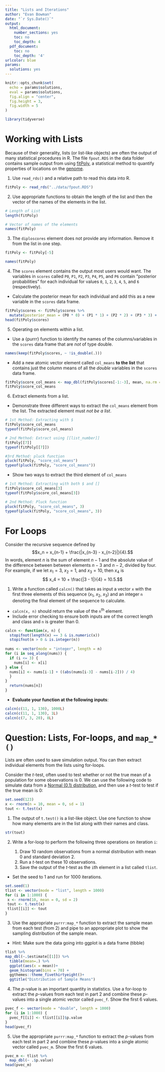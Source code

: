 ```yaml
---
title: "Lists and Iterations"
author: "Evan Bowman"
date: "`r Sys.Date()`"
output:
  html_document:
    number_sections: yes
    toc: no
    toc_depth: 4
  pdf_document:
    toc: no
    toc_depth: '4'
urlcolor: blue
params:
  solutions: yes
---
```


```r
knitr::opts_chunk$set(
  echo = params$solutions,
  eval = params$solutions,
  fig.align = "center",
  fig.height = 3,
  fig.width = 5
)
```


```r
library(tidyverse)
```

# Working with Lists

Because of their generality, lists (or list-like objects) are often the output of many statistical procedures in R. The file `fpout.RDS` in the data folder contains sample output from using [fitPoly](https://cran.r-project.org/package=fitPoly), a statistical method to quantify properties of locations on the [genome](https://www.ncbi.nlm.nih.gov/pmc/articles/PMC5915555/).

1.  Use `read_rds()` and a relative path to read this data into R.

```r
fitPoly <- read_rds("../data/fpout.RDS")
```

2.  Use appropriate functions to obtain the length of the list and then the vector of the names of the elements in the list.

```r
# Length of List
length(fitPoly)

# Vector of names of the elements
names(fitPoly)
```

3.  The `diploscores` element does not provide any information. Remove it from the list in one step.

```r
fitPoly <- fitPoly[-5]

names(fitPoly)
```

4.  The `scores` element contains the output most users would want. The variables in `scores` called `P0`, `P1`, `P2`, `P3`, `P4`, `P5`, and `P6` contain "posterior probabilities" for each individual for values `0`, `1`, `2`, `3`, `4`, `5`, and `6` (respectively).\

-   Calculate the posterior mean for each individual and add this as a new variable in the `scores` data frame.

```r
fitPoly$scores <- fitPoly$scores %>%
  mutate(posterior_mean = (P0 * 0) + (P1 * 1) + (P2 * 2) + (P3 * 3) + (P4 * 4) + (P5 * 5) + (P6 * 6), .after = P6)
head(fitPoly$scores)
```

5.  Operating on elements within a list.

-   Use a {purrr} function to identify the names of the columns/variables in the `scores` data frame that are *not* of type double.\

```r
names(keep(fitPoly$scores, ~ !is_double(.)))
```

-   Add a new atomic vector element called `col_means` **to the list** that contains just the column means of all the *double* variables in the `scores` data frame.

```r
fitPoly$score_col_means <- map_dbl(fitPoly$scores[-1:-3], mean, na.rm = T)
fitPoly$score_col_means

```

6.  Extract elements from a list. 

-   Demonstrate three different ways to extract the `col_means` element from the list. The extracted element must *not be a list*.

```r
# 1st Method: Extracting with $
fitPoly$score_col_means
typeof(fitPoly$score_col_means)

# 2nd Method: Extract using [[list_number]]
fitPoly[[7]]
typeof(fitPoly[[7]])

#3rd Method: pluck function
pluck(fitPoly, "score_col_means")
typeof(pluck(fitPoly, "score_col_means"))
```

-   Show two ways to extract the third element of `col_means`

```r
# 1st Method: Extracting with both $ and []
fitPoly$score_col_means[3]
typeof(fitPoly$score_col_means[3])

# 2nd Method: Pluck function
pluck(fitPoly, "score_col_means", 3)
typeof(pluck(fitPoly, "score_col_means", 3))
```

# For Loops

Consider the recursive sequence defined by $$x_n = x_{n-1} + \frac{|x_{n-3} - x_{n-2}|}{4}.$$ 
In words, element $n$ is the sum of element $n-1$ and the absolute value of the difference between between elements $n-3$ and $n-2$, divided by four. For example, if we let $x_1 = 3$, $x_2 = 1$, and $x_3 = 10$, then $x_4$ is $$ x_4 = 10 + \frac{|3 - 1|}{4} = 10.5.$$

1.  Write a function called `calcn()` that takes as input a vector `x` with the first three elements of this sequence ($x_1$, $x_2$, $x_3$) and an integer `n` denoting the final element of the sequence to calculate.\

-   `calcn(x, n)` should return the value of the `n`^th^ element.
-   Include error checking to ensure both inputs are of the correct length and class and `n` is greater than 0.


```r
calcn <- function(x, n) {
  stopifnot(length(x) == 3 & is.numeric(x))
  stopifnot(n > 0 & is.integer(n))
  
nums <- vector(mode = "integer", length = n)
for (i in seq_along(nums)) {
  if (i <= 3) {
    nums[i] <- x[i]
} else {
  nums[i] <- nums[i-1] + ((abs(nums[i-3] - nums[i-2])) / 4)
  }
}
  return(nums[n])
}
```

-   **Evaluate your function at the following inputs**:

```r
calcn(c(11, 1, 130), 1000L)  
calcn(c(11, 1, 130), 1L)  
calcn(c(7, 3, 20), 8L)  
```

# Question: Lists, For-loops, and `map_*()`

Lists are often used to save simulation output. You can then extract individual elements from the lists using for-loops.

Consider the $t$-test, often used to test whether or not the true mean of a population for some observations is 0. We can use the following code to simulate data from a [Normal (0,1) distribution](https://en.wikipedia.org/wiki/Normal_distribution), and then use a $t$-test to test if the true mean is 0:

```r
set.seed(123)
x <- rnorm(n = 10, mean = 0, sd = 1)
tout <- t.test(x)
```

1.  The output of `t.test()` is a list-like object. Use one function to show how many elements are in the list along with their names and class.
```r
str(tout)
```

2.  Write a for-loop to perform the following three operations on iteration `i`:  

    1.  Draw 10 random observations from a normal distribution with mean 0 and standard deviation 2.
    2.  Run a $t$-test on these 10 observations.
    3.  Save the output of the $t$-test as the `i`th element in a list called `tlist`.  

-   Set the seed to 1 and run for 1000 iterations.
```r
set.seed(1)
tlist <- vector(mode = "list", length = 1000)
for (i in 1:1000) {
 x <- rnorm(10, mean = 0, sd = 2)
 tout <- t.test(x)
 tlist[[i]] <- tout
}
```

3.  Use the appropriate `purrr:map_*` function to extract the sample mean from each test (from 2) and pipe to an appropriate plot to show the sampling distribution of the sample mean.
-   Hint: Make sure the data going into ggplot is a data frame (tibble)
```r
tlist %>%
map_dbl(~.$estimate[[1]]) %>%
  tibble(mean=.) %>%
  ggplot(aes(x = mean))+
  geom_histogram(bins = 70) +
  ggthemes::theme_fivethirtyeight()+
  ggtitle("Distribution of Sample Means")
```


4.  The $p$-value is an important quantity in statistics. Use a for-loop to extract the $p$-values from each test in part 2 and combine these $p$-values into a single atomic vector called `pvec_f`. Show the first 6 values.
```r
pvec_f <- vector(mode = "double", length = 1000)
for (i in 1:1000) {
  pvec_f[[i]] <- tlist[[i]]$p.value
}
head(pvec_f)
```

5.  Use the appropriate `purrr:map_*` function to extract the $p$-values from each test in part 2 and combine these $p$-values into a single atomic vector called `pvec_m`. Show the first 6 values.
```r
pvec_m <- tlist %>%
  map_dbl(~ .$p.value)
head(pvec_m)
```